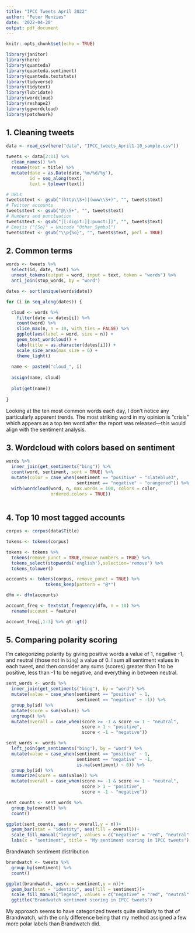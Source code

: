 ```yaml
---
title: "IPCC Tweets April 2022"
author: "Peter Menzies"
date: '2022-04-20'
output: pdf_document
---
```


```r
knitr::opts_chunk$set(echo = TRUE)

library(janitor)
library(here)
library(quanteda)
library(quanteda.sentiment)
library(quanteda.textstats)
library(tidyverse)
library(tidytext)
library(lubridate)
library(wordcloud) 
library(reshape2)
library(ggwordcloud)
library(patchwork)
```

## 1. Cleaning tweets

```r
data <- read_csv(here("data", "IPCC_tweets_April1-10_sample.csv"))

tweets <- data[2:11] %>% 
  clean_names() %>% 
  rename(text = title) %>%
  mutate(date = as.Date(date,'%m/%d/%y'),
         id = seq_along(text),
         text = tolower(text))

# URLs
tweets$text <- gsub("(http\\S+)|(www\\S+)", "", tweets$text)
# Twitter accounts
tweets$text <- gsub("@\\S+", "", tweets$text)
# Numbers and punctuation
tweets$text <- gsub("[[:digit:][:punct:]]", "", tweets$text)
# Emojis ("{So}" = Unicode "Other_Symbol")
tweets$text <- gsub("\\p{So}", "", tweets$text, perl = TRUE)
```

## 2. Common terms

```r
words <- tweets %>% 
  select(id, date, text) %>%
  unnest_tokens(output = word, input = text, token = "words") %>%
  anti_join(stop_words, by = "word")

dates <- sort(unique(words$date))

for (i in seq_along(dates)) {

  cloud <- words %>% 
    filter(date == dates[i]) %>% 
    count(word) %>% 
    slice_max(n, n = 10, with_ties = FALSE) %>% 
    ggplot(aes(label = word, size = n)) +
    geom_text_wordcloud() +
    labs(title = as.character(dates[i])) +
    scale_size_area(max_size = 6) +
    theme_light()
  
  name <- paste0("cloud_", i)
  
  assign(name, cloud)
  
  plot(get(name))
  
}
```

Looking at the ten most common words each day, I don't notice any particularly apparent trends. The most striking word in my opinion is "crisis" which appears as a top ten word after the report was released—this would align with the sentiment analysis.

## 3. Wordcloud with colors based on sentiment

```r
words %>%
  inner_join(get_sentiments("bing")) %>%
  count(word, sentiment, sort = TRUE) %>% 
  mutate(color = case_when(sentiment == "positive" ~ "slateblue3",
                           sentiment == "negative" ~ "orangered")) %>% 
  with(wordcloud(word, n, max.words = 100, colors = color,
                 ordered.colors = TRUE))
  
```

## 4. Top 10 most tagged accounts

```r
corpus <- corpus(data$Title)

tokens <- tokens(corpus)

tokens <- tokens %>% 
  tokens(remove_punct = TRUE,remove_numbers = TRUE) %>% 
  tokens_select(stopwords('english'),selection='remove') %>% 
  tokens_tolower()

accounts <- tokens(corpus, remove_punct = TRUE) %>% 
               tokens_keep(pattern = "@*")

dfm <- dfm(accounts)

account_freq <- textstat_frequency(dfm, n = 10) %>% 
  rename(account = feature)

account_freq[,1:3] %>% gt::gt()
```


## 5. Comparing polarity scoring

I'm categorizing polarity by giving positive words a value of 1, negative -1, and neutral (those not in `bing`) a value of 0. I sum all sentiment values in each tweet, and then consider any sums (scores) greater than 1 to be positive, less than -1 to be negative, and everything in between neutral. 

```r
sent_words <- words %>%
  inner_join(get_sentiments("bing"), by = "word") %>% 
  mutate(value = case_when(sentiment == "positive" ~ 1,
                           sentiment == "negative" ~ -1)) %>% 
  group_by(id) %>% 
  mutate(score = sum(value)) %>% 
  ungroup() %>% 
  mutate(overall = case_when(score >= -1 & score <= 1 ~ "neutral",
                             score > 1 ~ "positive",
                             score < -1 ~ "negative"))

```

```r
sent_words <- words %>%
  left_join(get_sentiments("bing"), by = "word") %>% 
  mutate(value = case_when(sentiment == "positive" ~ 1,
                           sentiment == "negative" ~ -1,
                           is.na(sentiment) ~ 0)) %>% 
  group_by(id) %>% 
  summarize(score = sum(value)) %>% 
  mutate(overall = case_when(score >= -1 & score <= 1 ~ "neutral",
                             score > 1 ~ "positive",
                             score < -1 ~ "negative"))

```

```r
sent_counts <- sent_words %>% 
  group_by(overall) %>% 
  count()

ggplot(sent_counts, aes(x = overall,y = n))+
  geom_bar(stat = "identity", aes(fill = overall))+
  scale_fill_manual("legend", values = c("negative" = "red", "neutral" = "black", "positive" = "green"))+
  labs(x = "sentiment", title = "My sentiment scoring in IPCC tweets")
```


Brandwatch sentiment distribution

```r
brandwatch <- tweets %>% 
  group_by(sentiment) %>% 
  count()

ggplot(brandwatch, aes(x = sentiment,y = n))+
  geom_bar(stat = "identity", aes(fill = sentiment))+
  scale_fill_manual("legend", values = c("negative" = "red", "neutral" = "black", "positive" = "green"))+
  ggtitle("Brandwatch sentiment scoring in IPCC tweets")
```


My approach seems to have categorized tweets quite similarly to that of Brandwatch, with the only difference being that my method assigned a few more polar labels than Brandwatch did. 

